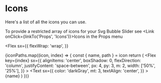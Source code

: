 

<Meta title="Icons" />

# Icons

Here's a list of all the icons you can use.

To provide a restricted array of icons for your Svg Bubble Slider see <Link onClick={linkTo('Props', 'Icons')}>Icons</Link> in the Props menu

<Flex
  sx={{
    flexWrap: 'wrap',
  }}
>
  {iconPaths.map((icon, index) => {
    const { name, path } = icon
    return (
      <Flex
        key={index}
        sx={{
          alignItems: 'center',
          boxShadow: 0,
          flexDirection: 'column',
          justifyContent: 'space-between',
          px: 4,
          py: 3,
          m: 2,
          width: ['50%', '25%'],
        }}
      >
        <SvgIcon name={name} size={64} />
        <Text
          sx={{
            color: 'darkGray',
            mt: 3,
            textAlign: 'center',
          }}
        >
          {name}
        </Text>
      </Flex>
    )
  })}
</Flex>
